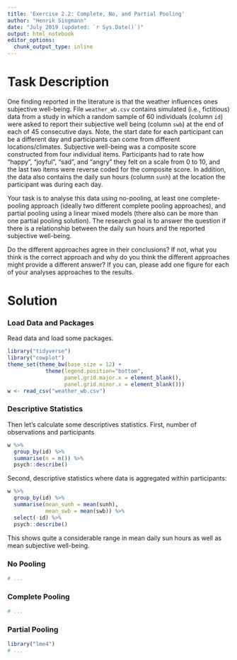 ```yaml
---
title: 'Exercise 2.2: Complete, No, and Partial Pooling'
author: "Henrik Singmann"
date: "July 2019 (updated: `r Sys.Date()`)"
output: html_notebook
editor_options: 
  chunk_output_type: inline
---
```



# Task Description

One finding reported in the literature is that the weather influences ones subjective well-being. File `weather_wb.csv` contains simulated (i.e., fictitious) data from a study in which a random sample of 60 individuals (column `id`) were asked to report their subjective well being (column `swb`) at the end of each of 45 consecutive days. Note, the start date for each participant can be a different day and participants can come from different locations/climates. Subjective well-being was a composite score constructed from four individual items. Participants had to rate how "happy", "joyful", "sad", and "angry" they felt on a scale from 0 to 10, and the last two items were reverse coded for the composite score. In addition, the data also contains the daily sun hours (column `sunh`) at the location the participant was during each day.

Your task is to analyse this data using no-pooling, at least one complete-pooling approach (ideally two different complete pooling approaches), and partial pooling using a linear mixed models (there also can be more than one partial pooling solution). The research goal is to answer the question if there is a relationship between the daily sun hours and the reported subjective well-being. 

Do the different approaches agree in their conclusions? If not, what you think is the correct approach and why do you think the different approaches might provide a different answer? If you can, please add one figure for each of your analyses approaches to the results.

# Solution

### Load Data and Packages

Read data and load some packages.

```r
library("tidyverse")
library("cowplot")
theme_set(theme_bw(base_size = 12) + 
            theme(legend.position="bottom", 
                  panel.grid.major.x = element_blank(),
                  panel.grid.minor.x = element_blank()))
w <- read_csv("weather_wb.csv")
```

### Descriptive Statistics

Then let's calculate some descriptives statistics. First, number of observations and participants

```r
w %>% 
  group_by(id) %>% 
  summarise(n = n()) %>% 
  psych::describe()
```

Second, descriptive statistics where data is aggregated within participants:

```r
w %>% 
  group_by(id) %>% 
  summarise(mean_sunh = mean(sunh),
            mean_swb = mean(swb)) %>% 
  select(-id) %>% 
  psych::describe()
```

This shows quite a considerable range in mean daily sun hours as well as mean subjective well-being.

### No Pooling


```r
# ...
```

### Complete Pooling 


```r
# ...
```

### Partial Pooling

```r
library("lme4")
# ...
```

